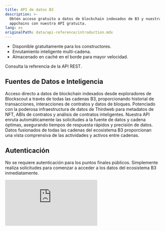 ```yaml
---
title: API de datos B3
description: >-
  Obtén acceso gratuito a datos de blockchain indexados de B3 y nuestras
  appchains con nuestra API gratuita.
lang: es
originalPath: data/api-reference/introduction.mdx
---
```

- Disponible gratuitamente para los constructores.
- Enrutamiento inteligente multi-cadena.
- Almacenado en caché en el borde para mayor velocidad.

<Card href="/data/api-reference/blockscout/get-transactions" icon="database" horizontal arrow="true">
  Consulta la referencia de la API REST.
</Card>

## Fuentes de Datos e Inteligencia

<Steps>
  <Step title="Integración de Blockscout">
    Acceso directo a datos de blockchain indexados desde exploradores de Blockscout a través de todas las cadenas B3, proporcionando historial de transacciones, interacciones de contratos y datos de bloques.
  </Step>
  <Step title="Capa de Datos de Thirdweb">
    Potenciado con la poderosa infraestructura de datos de Thirdweb para metadatos de NFT, ABIs de contratos y análisis de contratos inteligentes.
  </Step>
  <Step title="Enrutamiento Inteligente">
    Nuestra API enruta automáticamente las solicitudes a la fuente de datos y cadena óptimas, asegurando tiempos de respuesta rápidos y precisión de datos.
  </Step>
  <Step title="Vista Unificada del Ecosistema">
    Datos fusionados de todas las cadenas del ecosistema B3 proporcionan una vista comprensiva de las actividades y activos entre cadenas.
  </Step>
</Steps>

## Autenticación

No se requiere autenticación para los puntos finales públicos. Simplemente realiza solicitudes para comenzar a acceder a los datos del ecosistema B3 inmediatamente.

 <iframe
   className="w-full aspect-video rounded-xl"
    src="https://customer-gg6qs7nm5ue94t64.cloudflarestream.com/72fee22d318571083c28ae22503c75db/iframe?muted=true&loop=true&autoplay=true&poster=https%3A%2F%2Fcustomer-gg6qs7nm5ue94t64.cloudflarestream.com%2F72fee22d318571083c28ae22503c75db%2Fthumbnails%2Fthumbnail.jpg%3Ftime%3D%26height%3D600"
    title="API de Datos B3"
    frameBorder="0"
  allow="accelerometer; autoplay; clipboard-write; encrypted-media; gyroscope; picture-in-picture"
  allowFullScreen
  ></iframe>
